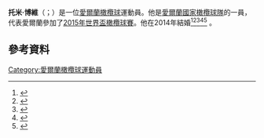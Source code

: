 {{expand|time=2015-11-22T03:13:17+00:00}}
'''托米·博維'''（{{lang-en|Tommy Bowe}}；{{bd|1984年|2月22日}}）是一位[[愛爾蘭|愛爾蘭]][[橄欖球|橄欖球]]運動員。他是[[愛爾蘭國家橄欖球隊|愛爾蘭國家橄欖球隊]]的一員，代表愛爾蘭參加了[[2015年世界盃橄欖球賽|2015年世界盃橄欖球賽]]。他在2014年結婚<ref>{{cite web |url=http://www.the42.ie/tommy-bowe-2162063-Jun2015/?r_dir_d=1 |title=Tommy Bowe got married (and posed for photos with people’s mams) |publisher=The42.ie |date=2015-06-15 |accessdate=2015-09-26 |archive-date=2016-01-14 |archive-url=https://web.archive.org/web/20160114183803/http://www.the42.ie/tommy-bowe-2162063-Jun2015/?r_dir_d=1 |dead-url=no }}</ref><ref>{{cite news| url= http://www.evoke.ie/showbiz/tommy-bowe-wedding-lucy-whitehouse-wales/| work= evoke.ie| title= Rugby hero Tommy Bowe weds Lucy Whitehouse in romantic Welsh ceremony| date= 15 June 2015| access-date= 2015-11-22| archive-url= https://web.archive.org/web/20160114183805/http://evoke.ie/showbiz/tommy-bowe-wedding-lucy-whitehouse-wales| archive-date= 2016-01-14| dead-url= yes}}</ref><ref>{{cite news| url= http://www.evoke.ie/showbiz/tommy-bowe-wedding-reception/| work= evoke.ie| title= A look inside rugby heartthrob Tommy Bowe’s lavish Welsh wedding| date= 15 June 2015| access-date= 2015-11-22| archive-url= https://web.archive.org/web/20151115001946/http://www.evoke.ie/showbiz/tommy-bowe-wedding-reception| archive-date= 2015-11-15| dead-url= yes}}</ref><ref>{{cite news| url= http://www.evoke.ie/showbiz/tommy-bowe-shares-honeymoon-pics-from-exotic-private-island/| work= evoke.ie| title= Tommy Bowe shares honeymoon pics from exotic private island| date= 27 June 2015| access-date= 2015-11-22| archive-url= https://web.archive.org/web/20160114183806/http://evoke.ie/showbiz/tommy-bowe-shares-honeymoon-pics-from-exotic-private-island| archive-date= 2016-01-14| dead-url= yes}}</ref><ref>{{cite news|url=http://www.dailymail.co.uk/tvshowbiz/article-1384756/Bet-won-t-kicking-touch-Tommy-Irish-rugby-heart-throb-Bowe-scores-new-girl--bad-news-s-Miss-Wales.html|title=Bet you won’t be kicking her into touch, Tommy! Irish rugby heart-throb Bowe scores a new girl... the bad news is, she's a Miss Wales|date=5 May 2011|work=Daily Mail|accessdate=5 March 2012|location=London|first=Caitriona|last=Gaffney|archive-date=2016-03-04|archive-url=https://web.archive.org/web/20160304072848/http://www.dailymail.co.uk/tvshowbiz/article-1384756/Bet-won-t-kicking-touch-Tommy-Irish-rugby-heart-throb-Bowe-scores-new-girl--bad-news-s-Miss-Wales.html|dead-url=no}}</ref>
。
==參考資料==
{{Reflist}}
[[Category:愛爾蘭橄欖球運動員|Category:愛爾蘭橄欖球運動員]]
